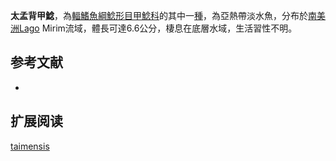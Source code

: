{{Speciesbox
| name = 太孟背甲鯰
| image = 
| image_width = 250px
| image_caption = 
| status = NE
| status_system = IUCN3.1
| genus = Hisonotus
| species = taimensis
| authority = [[Buckup|Buckup]], 1981
| synonyms = *''Microlepidogaster taimensis '',Buckup, 1981 
}}

'''太孟背甲鯰'''，為[[輻鰭魚綱|輻鰭魚綱]][[鯰形目|鯰形目]][[甲鯰科|甲鯰科]]的其中一[[種|種]]，為亞熱帶淡水魚，分布於[[南美洲|南美洲]]Lago Mirim流域，體長可達6.6公分，棲息在底層水域，生活習性不明。

==参考文献==
*{{FishBase_species|genus=Hisonotus|species=taimensis|year=2014|month=12}}

== 扩展阅读 ==
{{refbegin}}
{{wikispecies-inline|Hisonotus taimensis|太孟背甲鯰}}
{{refend}}
{{Taxonbar|from=Q5645857}}

[[Category:背甲鯰屬|taimensis]]